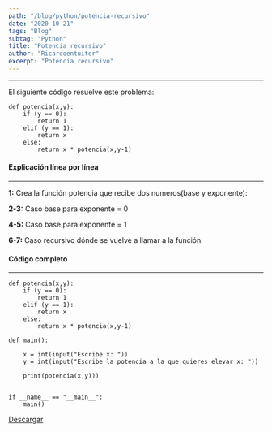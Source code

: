 ```yaml
---
path: "/blog/python/potencia-recursivo"
date: "2020-10-21"
tags: "Blog"
subtag: "Python"
title: "Potencia recursivo"
author: "Ricardoentuiter"
excerpt: "Potencia recursivo"
---
```


---



El siguiente código resuelve este problema:

```python{numberLines: true}
def potencia(x,y):
	if (y == 0):
		return 1
	elif (y == 1):
		return x
	else:
		return x * potencia(x,y-1)
```



#### Explicación línea por línea

---

**1:** Crea la función potencia que recibe dos numeros(base y exponente):

**2-3:** Caso base para exponente = 0

**4-5:** Caso base para exponente = 1

**6-7:** Caso recursivo dónde se vuelve a llamar a la función.



#### Código completo

---

```python{numberLines: true}
def potencia(x,y):
	if (y == 0):
		return 1
	elif (y == 1):
		return x
	else:
		return x * potencia(x,y-1)

def main():

	x = int(input("Escribe x: "))
	y = int(input("Escribe la potencia a la que quieres elevar x: "))

	print(potencia(x,y)))


if __name__ == "__main__":
    main()
```

[Descargar](https://gitlab.com/Ricardoengitlab/myp/-/raw/master/P2/src/potencia.py?inline=false "Código en gitlab")
